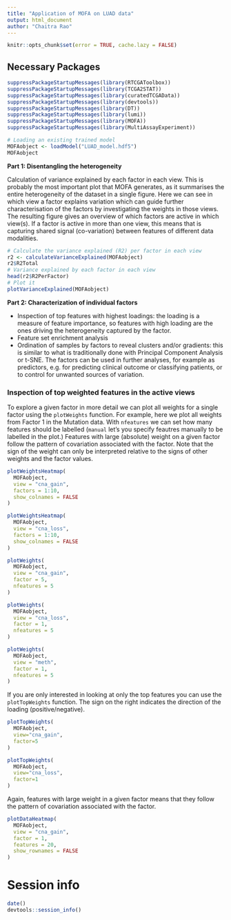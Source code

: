 ```yaml
---
title: "Application of MOFA on LUAD data"
output: html_document
author: "Chaitra Rao"
---
```


```r
knitr::opts_chunk$set(error = TRUE, cache.lazy = FALSE)
```

## Necessary Packages

```r
suppressPackageStartupMessages(library(RTCGAToolbox))
suppressPackageStartupMessages(library(TCGA2STAT))
suppressPackageStartupMessages(library(curatedTCGAData))
suppressPackageStartupMessages(library(devtools))
suppressPackageStartupMessages(library(DT))
suppressPackageStartupMessages(library(lumi))
suppressPackageStartupMessages(library(MOFA))
suppressPackageStartupMessages(library(MultiAssayExperiment))
```


```r
# Loading an existing trained model
MOFAobject <- loadModel("LUAD_model.hdf5")
MOFAobject
```

**Part 1: Disentangling the heterogeneity**  

Calculation of variance explained by each factor in each view. This is probably the most important plot that MOFA generates, as it summarises the entire heterogeneity of the dataset in a single figure. Here we can see in which view a factor explains variation which can guide further characterisation of the factors by investigating the weights in those views. The resulting figure gives an overview of which factors are active in which view(s). If a factor is active in more than one view, this means that is capturing shared signal (co-variation) between features of different data modalities. 

```r
# Calculate the variance explained (R2) per factor in each view 
r2 <- calculateVarianceExplained(MOFAobject)
r2$R2Total
# Variance explained by each factor in each view
head(r2$R2PerFactor)
# Plot it
plotVarianceExplained(MOFAobject)
```

**Part 2: Characterization of individual factors**    

* Inspection of top features with highest loadings: the loading is a measure of feature importance, so features with high loading are the ones driving the heterogeneity captured by the factor.  
* Feature set enrichment analysis
* Ordination of samples by factors to reveal clusters and/or gradients: this is similar to what is traditionally done with Principal Component Analysis or t-SNE. The factors can be used in further analyses, for example as predictors, e.g. for predicting clinical outcome or classifying patients, or to control for unwanted sources of variation.

### Inspection of top weighted features in the active views
To explore a given factor in more detail we can  plot all weights for a single factor using the `plotWeights` function.
For example, here we plot all weights from Factor 1 in the Mutation data. With `nfeatures` we can set how many features should be labelled (`manual` let's you specify feautres manually to be labelled in the plot.)
Features with large (absolute) weight on a given factor follow the pattern of covariation associated with the factor. Note that the sign of the weight can only be interpreted relative to the signs of other weights and the factor values.
```r
plotWeightsHeatmap(
  MOFAobject, 
  view = "cna_gain", 
  factors = 1:10,
  show_colnames = FALSE
)
```

```r
plotWeightsHeatmap(
  MOFAobject, 
  view = "cna_loss", 
  factors = 1:10,
  show_colnames = FALSE
)
```

```r
plotWeights(
  MOFAobject, 
  view = "cna_gain", 
  factor = 5, 
  nfeatures = 5
)
```

```r
plotWeights(
  MOFAobject, 
  view = "cna_loss", 
  factor = 1, 
  nfeatures = 5
)
```

```r
plotWeights(
  MOFAobject, 
  view = "meth", 
  factor = 1, 
  nfeatures = 5
)
```

If you are only interested in looking at only the top features you can use the `plotTopWeights` function. The sign on the right indicates the direction of the loading (positive/negative).

```r
plotTopWeights(
  MOFAobject, 
  view="cna_gain", 
  factor=5
)
```

```r
plotTopWeights(
  MOFAobject, 
  view="cna_loss", 
  factor=1
)
```

Again, features with large weight in a given factor means that they follow the pattern of covariation associated with the factor.

```r
plotDataHeatmap(
  MOFAobject, 
  view = "cna_gain", 
  factor = 1, 
  features = 20, 
  show_rownames = FALSE
)
```
# Session info

```r
date()
devtools::session_info()
```
